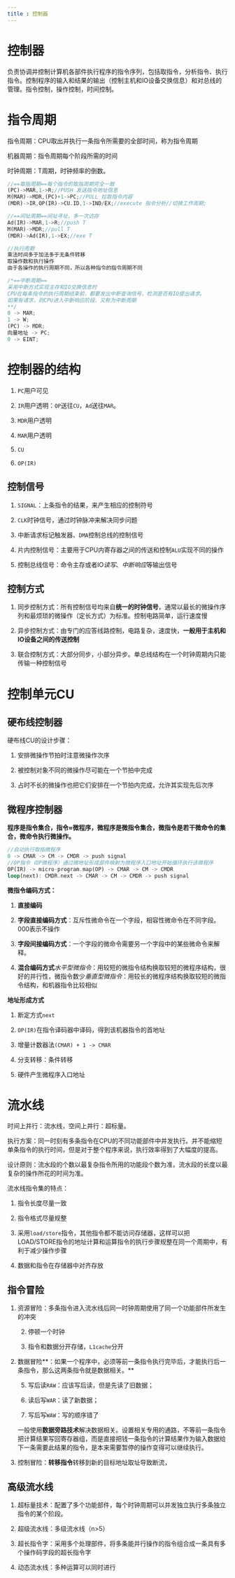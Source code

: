 ```yaml
---
title : 控制器
---
```

# 控制器

负责协调并控制计算机各部件执行程序的指令序列，包括取指令，分析指令、执行指令。控制程序的输入和结果的输出（控制主机和IO设备交换信息）和对总线的管理。指令控制，操作控制，时间控制。

# 指令周期

指令周期：CPU取出并执行一条指令所需要的全部时间，称为指令周期

机器周期：指令周期每个阶段所需的时间

时钟周期：T周期，时钟频率的倒数。

```rust
//==取指周期==每个指令的取指周期完全一致
(PC)->MAR,1->R;//PUSH 发送指令地址信息
M(MAR)->MDR,(PC)+1->PC;//PULL 拉取指令内容
(MDR)->IR,OP(IR)->CU.ID,1->IND/EX;//execute 指令分析//切换工作周期;

//==间址周期==间址寻址，多一次访存
Ad(IR)->MAR,1->R;//push T
M(MAR)->MDR;//pull T
(MDR)->Ad(IR),1->EX;//exe T

//执行周期
乘法时间多于加法多于无条件转移
取操作数和执行操作
由于各操作的执行周期不同，所以各种指令的指令周期不同

/*==中断周期==
采用中断方式实现主存和IO交换信息时
CPU在每条指令的执行周期结束前，都要发出中断查询信号，检测是否有IO提出请求。
如果有请求，则CPU进入中断响应阶段，又称为中断周期
**/
0 -> MAR;
1 -> W;
(PC) -> MDR;
向量地址 -> PC;
0 -> EINT;
```

# 控制器的结构

1. `PC`用户可见

2. `IR`用户透明：`OP`送往`CU`，`Ad`送往`MAR`。

3. `MDR`用户透明

4. `MAR`用户透明

5. `CU`

6. `OP(IR)`

## 控制信号

1. `SIGNAL`：上条指令的结果，来产生相应的控制符号

2. `CLK`时钟信号，通过时钟脉冲来解决同步问题

3. 中断请求标记触发器、`DMA`控制总线的控制信号

4. 片内控制信号：主要用于CPU内寄存器之间的传送和控制`ALU`实现不同的操作

5. 控制总线信号：命令主存或者IO*读写*、*中断响应*等输出信号

## 控制方式

1. 同步控制方式：所有控制信号均来自**统一的时钟信号**，通常以最长的微操作序列和最烦琐的微操作（定长方式）为标准。控制电路简单，运行速度慢

2. 异步控制方式：由专门的应答线路控制，电路复杂，速度快，**一般用于主机和IO设备之间的传送控制**

3. 联合控制方式：大部分同步，小部分异步。单总线结构在一个时钟周期内只能传输一种控制信号

# 控制单元CU

## 硬布线控制器

硬布线CU的设计步骤：

1. 安排微操作节拍时注意微操作次序

2. 被控制对象不同的微操作尽可能在一个节拍中完成

3. 占时不长的微操作也把它们安排在一个节拍内完成，允许其实现先后次序

## 微程序控制器

**程序是指令集合，指令≈微程序，微程序是微指令集合，微指令是若干微命令的集合，微命令执行微操作。**

```rust
//自动执行取指微程序
0 -> CMAR -> CM -> CMDR -> push signal
//OP指令（OP微程序）通过微地址形成部件映射为微程序入口地址开始循环执行该微程序
OP(IR) -> micro-program.map(OP) -> CMAR -> CM -> CMDR
loop(next): CMDR.next -> CMAR -> CM -> CMDR -> push signal
```

**微指令编码方式：**

1. **直接编码**

2. **字段直接编码方式**：互斥性微命令在一个字段，相容性微命令在不同字段。000表示不操作

3. **字段间接编码方式**：一个字段的微命令需要另一个字段中的某些微命令来解释。

4. **混合编码方式***水平型微指令*：用较短的微指令结构换取较短的微程序结构，很好的并行性，微指令数少*垂直型微指令*：用较长的微程序结构换取较短的微指令结构，和机器指令比较相似

**地址形成方式**

1. 断定方式`next`

2. `OP(IR)`在指令译码器中译码，得到该机器指令的首地址

3. 增量计数器法`(CMAR) + 1 -> CMAR`

4. 分支转移：条件转移

5. 硬件产生微程序入口地址

# 流水线

时间上并行：流水线，空间上并行：超标量。

执行方案：同一时刻有多条指令在CPU的不同功能部件中并发执行。并不能缩短单条指令的执行时间，但是对于整个程序来说，执行效率得到了大幅度的提高。

设计原则：流水段的个数以最复杂指令所用的功能段个数为准，流水段的长度以最复杂的操作所花的时间为准。

流水线指令集的特点：

1. 指令长度尽量一致

2. 指令格式尽量规整

3. 采用`load/store`指令，其他指令都不能访问存储器，这样可以把LOAD/STORE指令的地址计算和运算指令的执行步骤规整在同一个周期中，有利于减少操作步骤

4. 数据和指令在存储器中对齐存放

## 指令冒险

1. 资源冒险：多条指令进入流水线后同一时钟周期使用了同一个功能部件所发生的冲突

    2. 停顿一个时钟

    3. 指令和数据分开存储，`L1cache`分开

4. 数据冒险**：如果一个程序中，必须等前一条指令执行完毕后，才能执行后一条指令，那么这两条指令就是数据相关。**

    5. 写后读`RAW`：应该写后读，但是先读了旧数据；

    6. 读后写`WAR`：读了新数据；

    7. 写后写`WAW`：写的顺序错了

    一般使用**数据旁路技术**解决数据相关。设置相关专用的通路，不等前一条指令把计算结果写回寄存器组，而是直接把钱一条指令的计算结果作为输入数据给下一条需要此结果的指令，是本来需要暂停的操作变得可以继续执行。

1. 控制冒险：**转移指令**转移到新的目标地址取址导致断流，

## 高级流水线

1. 超标量技术：配置了多个功能部件，每个时钟周期可以并发独立执行多条独立指令的某个阶段。

2. 超级流水线：多级流水线（n>5）

3. 超长指令字：采用多个处理部件，将多条能并行操作的指令组合成一条具有多个操作码字段的超长指令字

4. 动态流水线：多种运算可以同时进行

